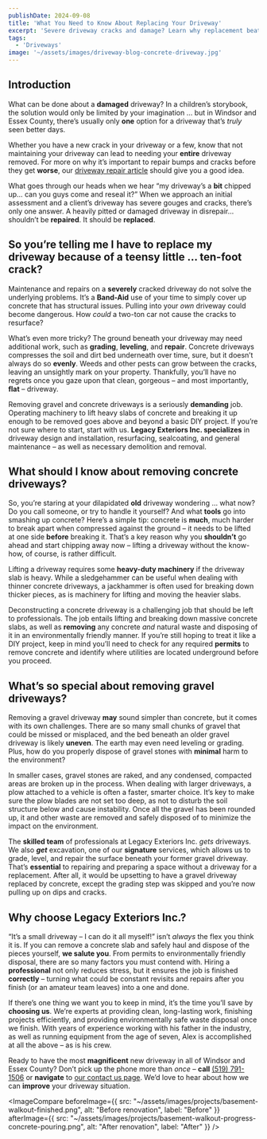 ```yaml
---
publishDate: 2024-09-08
title: 'What You Need to Know About Replacing Your Driveway'
excerpt: 'Severe driveway cracks and damage? Learn why replacement beats repair and how Legacy Exteriors Inc. handles concrete and gravel driveway removal professionally.'
tags:
  - 'Driveways'
image: '~/assets/images/driveway-blog-concrete-driveway.jpg'
---
```



## Introduction

What can be done about a **damaged** driveway? In a children’s storybook, the solution would only be limited by your imagination … but in Windsor and Essex County, there’s usually only **one** option for a driveway that’s _truly_ seen better days.

Whether you have a new crack in your driveway or a few, know that not maintaining your driveway can lead to needing your **entire** driveway removed. For more on why it’s important to repair bumps and cracks before they get **worse**, our [driveway repair article](https://www.legacyexteriorsinc.com/driveway-repair-in-windsor/) should give you a good idea.

What goes through our heads when we hear “my driveway’s a **bit** chipped up… can you guys come and reseal it?” When we approach an initial assessment and a client’s driveway has severe gouges and cracks, there’s only one answer. A heavily pitted or damaged driveway in disrepair… shouldn’t be **repaired**. It should be **replaced**.

## So you’re telling me I have to replace my driveway because of a teensy little … ten-foot crack?

Maintenance and repairs on a **severely** cracked driveway do not solve the underlying problems. It’s a **Band-Aid** use of your time to simply cover up concrete that has structural issues. Pulling into your _own_ driveway could become dangerous. How _could_ a two-ton car not cause the cracks to resurface?

What’s even more tricky? The ground beneath your driveway may need additional work, such as **grading**, **leveling**, and **repair**. Concrete driveways compresses the soil and dirt bed underneath over time, sure, but it doesn’t always do so **evenly**. Weeds and other pests can grow between the cracks, leaving an unsightly mark on your property. Thankfully, you’ll have no regrets once you gaze upon that clean, gorgeous – and most importantly, **flat** – driveway.

Removing gravel and concrete driveways is a seriously **demanding** job. Operating machinery to lift heavy slabs of concrete and breaking it up enough to be removed goes above and beyond a basic DIY project. If you’re not sure where to start, start with us. **Legacy Exteriors Inc. specializes** in driveway design and installation, resurfacing, sealcoating, and general maintenance – as well as necessary demolition and removal.

<div class="relative left-1/2 right-1/2 -mx-[50vw] w-screen">
  <BeforeAfter
    beforeImage={{
      src: "~/assets/images/services/landscaping/landscaping-service-main.png",
      alt: "Old cracked driveway with uneven settlement",
      label: "Before - August 2024"
    }}
    afterImage={{
      src: "~/assets/images/services/landscaping/landscaping-service-main.png",
      alt: "New concrete driveway with proper drainage",
      label: "After - September 2024"
    }}
    imageAspect="16:9"
    variant="blog-full"
  >
</BeforeAfter>
</div>

## What should I know about removing concrete driveways?

So, you’re staring at your dilapidated **old** driveway wondering … what now? Do you call someone, or try to handle it yourself? And what **tools** go into smashing up concrete? Here’s a simple tip: concrete is **much**, much harder to break apart when compressed against the ground – it needs to be lifted at one side **before** breaking it. That’s a key reason why you **shouldn’t** go ahead and start chipping away now – lifting a driveway without the know-how, of course, is rather difficult.

Lifting a driveway requires some **heavy-duty machinery** if the driveway slab is heavy. While a sledgehammer can be useful when dealing with thinner concrete driveways, a jackhammer is often used for breaking down thicker pieces, as is machinery for lifting and moving the heavier slabs.

Deconstructing a concrete driveway is a challenging job that should be left to professionals. The job entails lifting and breaking down massive concrete slabs, as well as **removing** any concrete _and_ natural waste and disposing of it in an environmentally friendly manner. If you’re still hoping to treat it like a DIY project, keep in mind you’ll need to check for any required **permits** to remove concrete and identify where utilities are located underground before you proceed.

## What’s so special about removing gravel driveways?

Removing a gravel driveway **may** sound simpler than concrete, but it comes with its own challenges. There are so many small chunks of gravel that could be missed or misplaced, and the bed beneath an older gravel driveway is likely **uneven**. The earth may even need leveling or grading.  Plus, how do you properly dispose of gravel stones with **minimal** harm to the environment?

In smaller cases, gravel stones are raked, and any condensed, compacted areas are broken up in the process. When dealing with larger driveways, a plow attached to a vehicle is often a faster, smarter choice. It’s key to make sure the plow blades are not set too deep, as not to disturb the soil structure below and cause instability. Once all the gravel has been rounded up, it and other waste are removed and safely disposed of to minimize the impact on the environment.

The **skilled team** of professionals at Legacy Exteriors Inc. _gets_ driveways. We also **_get_** excavation, one of our **signature** services, which allows us to grade, level, and repair the surface beneath your former gravel driveway. That’s **essential** to repairing and preparing a space without a driveway for a replacement. After all, it would be upsetting to have a gravel driveway replaced by concrete, except the grading step was skipped and you’re now pulling up on dips and cracks.

## Why choose Legacy Exteriors Inc.?

“It’s a small driveway – I can do it all myself!” isn’t _always_ the flex you think it is. If you can remove a concrete slab and safely haul and dispose of the pieces yourself, **we salute you**. From permits to environmentally friendly disposal, there are so many factors you must contend with. Hiring a **professional** not only reduces stress, but it ensures the job is finished **correctly** – turning what could be constant revisits and repairs after you finish (or an amateur team leaves) into a one and done.

If there’s one thing we want you to keep in mind, it’s the time you’ll save by **choosing us**. We’re experts at providing clean, long-lasting work, finishing projects efficiently, and providing environmentally safe waste disposal once we finish. With years of experience working with his father in the industry, as well as running equipment from the age of seven, Alex is accomplished at all the above – as is his crew.

Ready to have the most **magnificent** new driveway in all of Windsor and Essex County? Don’t pick up the phone more than _once_ – **call** [(519) 791-1506](tel:+15197911506) or **navigate** to [our contact us page](/contact). We’d love to hear about how we can **improve** your driveway situation.

<ImageFrame
  src="~/assets/images/driveway-blog-concrete-driveway.jpg"
  alt="Complete driveway installation showing full property width"
  aspectRatio="21:9"
  height="large"
  objectPosition="70% 30%"
/>

<ImageCompare
  beforeImage={{
    src: "~/assets/images/projects/basement-walkout-finished.png",
    alt: "Before renovation",
    label: "Before"
  }}
  afterImage={{
    src: "~/assets/images/projects/basement-walkout-progress-concrete-pouring.png",
    alt: "After renovation",
    label: "After"
  }}
/>